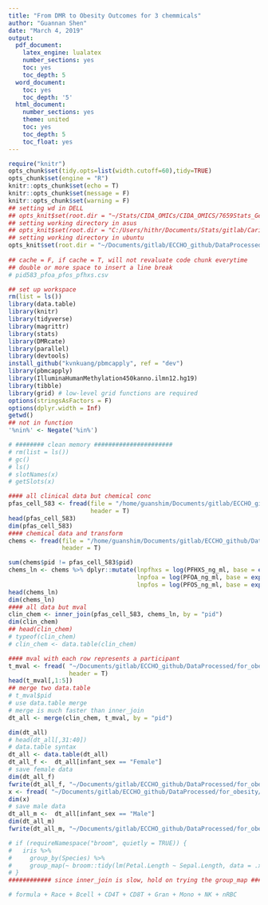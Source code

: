```yaml
---
title: "From DMR to Obesity Outcomes for 3 chemmicals"
author: "Guannan Shen"
date: "March 4, 2019"
output: 
  pdf_document:
    latex_engine: lualatex
    number_sections: yes
    toc: yes
    toc_depth: 5
  word_document:
    toc: yes
    toc_depth: '5'
  html_document:
    number_sections: yes
    theme: united
    toc: yes
    toc_depth: 5
    toc_float: yes
---
```


```r
require("knitr")
opts_chunk$set(tidy.opts=list(width.cutoff=60),tidy=TRUE)
opts_chunk$set(engine = "R")
knitr::opts_chunk$set(echo = T)
knitr::opts_chunk$set(message = F)
knitr::opts_chunk$set(warning = F)
## setting wd in DELL
## opts_knit$set(root.dir = "~/Stats/CIDA_OMICs/CIDA_OMICS/7659Stats_Genetics/HW5/")
## setting working directory in asus 
## opts_knit$set(root.dir = "C:/Users/hithr/Documents/Stats/gitlab/Cario_RNASeq_Microbiom_Inte/DataRaw/") 
## setting working directory in ubuntu
opts_knit$set(root.dir = "~/Documents/gitlab/ECCHO_github/DataProcessed/for_obesity/")
                                                 
## cache = F, if cache = T, will not revaluate code chunk everytime
## double or more space to insert a line break
# pid583_pfoa_pfos_pfhxs.csv
```

```r
## set up workspace
rm(list = ls())
library(data.table)
library(knitr)
library(tidyverse)
library(magrittr)
library(stats)
library(DMRcate)
library(parallel)
library(devtools)
install_github("kvnkuang/pbmcapply", ref = "dev")
library(pbmcapply)
library(IlluminaHumanMethylation450kanno.ilmn12.hg19)
library(tibble)
library(grid) # low-level grid functions are required
options(stringsAsFactors = F)
options(dplyr.width = Inf)
getwd()
## not in function
'%nin%' <- Negate('%in%')

# ######## clean memory ######################
# rm(list = ls())
# gc()
# ls()
# slotNames(x)
# getSlots(x)

```

```r
#### all clinical data but chemical conc
pfas_cell_583 <- fread(file = "/home/guanshim/Documents/gitlab/ECCHO_github/DataProcessed/pfas_cell_583.csv", 
                       header = T)
head(pfas_cell_583)
dim(pfas_cell_583)
#### chemical data and transform
chems <- fread(file = "/home/guanshim/Documents/gitlab/ECCHO_github/DataRaw/pid583_pfoa_pfos_pfhxs.csv", 
               header = T)

sum(chems$pid != pfas_cell_583$pid)
chems_ln <- chems %>% dplyr::mutate(lnpfhxs = log(PFHXS_ng_ml, base = exp(1)),
                                    lnpfoa = log(PFOA_ng_ml, base = exp(1)),
                                    lnpfos = log(PFOS_ng_ml, base = exp(1)))
head(chems_ln)
dim(chems_ln)
#### all data but mval
clin_chem <- inner_join(pfas_cell_583, chems_ln, by = "pid")
dim(clin_chem)
## head(clin_chem)
# typeof(clin_chem)
# clin_chem <- data.table(clin_chem)

#### mval with each row represents a participant
t_mval <- fread( "~/Documents/gitlab/ECCHO_github/DataProcessed/for_obesity/t_mval.csv",
                 header = T)
head(t_mval[,1:5])
## merge two data.table
# t_mval$pid
# use data.table merge
# merge is much faster than inner_join
dt_all <- merge(clin_chem, t_mval, by = "pid")

dim(dt_all)
# head(dt_all[,31:40])
# data.table syntax
dt_all <- data.table(dt_all)
dt_all_f <-  dt_all[infant_sex == "Female"]
# save female data
dim(dt_all_f)
fwrite(dt_all_f, "~/Documents/gitlab/ECCHO_github/DataProcessed/for_obesity/dt_all_f.csv", row.names = F)
x <- fread( "~/Documents/gitlab/ECCHO_github/DataProcessed/for_obesity/dt_all_f.csv", header = T)
dim(x)
# save male data 
dt_all_m <-  dt_all[infant_sex == "Male"]
dim(dt_all_m)
fwrite(dt_all_m, "~/Documents/gitlab/ECCHO_github/DataProcessed/for_obesity/dt_all_m.csv", row.names = F)

```


```r
# if (requireNamespace("broom", quietly = TRUE)) {
#   iris %>%
#     group_by(Species) %>%
#     group_map(~ broom::tidy(lm(Petal.Length ~ Sepal.Length, data = .x)))
# }
############ since inner_join is slow, hold on trying the group_map #################

# formula + Race + Bcell + CD4T + CD8T + Gran + Mono + NK + nRBC

```